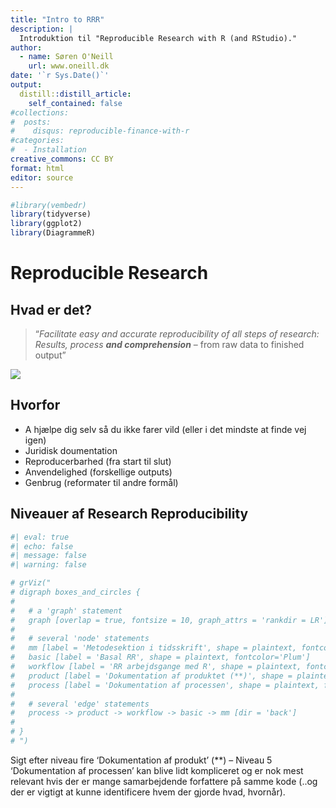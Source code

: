 ```yaml
---
title: "Intro to RRR"
description: |
  Introduktion til "Reproducible Research with R (and RStudio)."
author:
  - name: Søren O'Neill
    url: www.oneill.dk
date: '`r Sys.Date()`'
output:
  distill::distill_article:
    self_contained: false
#collections:
#  posts:
#    disqus: reproducible-finance-with-r
#categories:
#  - Installation
creative_commons: CC BY
format: html
editor: source
---
```


```r
#library(vembedr)
library(tidyverse)
library(ggplot2)
library(DiagrammeR)
```


# Reproducible Research

<!-- -->

## Hvad er det?

> "_Facilitate easy and accurate reproducibility of all steps of research: Results, process **and comprehension**_ -- from raw data to finished output"

![](gfx/RR_book.jpeg)

## Hvorfor

- A hjælpe dig selv så du ikke farer vild (eller i det mindste at finde vej igen)
- Juridisk doumentation 
- Reproducerbarhed (fra start til slut)
- Anvendelighed (forskellige outputs)
- Genbrug (reformater til andre formål)

## Niveauer af Research Reproducibility

```r
#| eval: true
#| echo: false
#| message: false
#| warning: false

# grViz("
# digraph boxes_and_circles {
# 
#   # a 'graph' statement
#   graph [overlap = true, fontsize = 10, graph_attrs = 'rankdir = LR']
# 
#   # several 'node' statements
#   mm [label = 'Metodesektion i tidsskrift', shape = plaintext, fontcolor='Plum']
#   basic [label = 'Basal RR', shape = plaintext, fontcolor='Plum']
#   workflow [label = 'RR arbejdsgange med R', shape = plaintext, fontcolor='MediumOrchid']
#   product [label = 'Dokumentation af produktet (**)', shape = plaintext, fontcolor='DarkViolet']
#   process [label = 'Dokumentation af processen', shape = plaintext, fontcolor='Indigo']
# 
#   # several 'edge' statements
#   process -> product -> workflow -> basic -> mm [dir = 'back']
#   
# }
# ")

```

Sigt efter niveau fire 'Dokumentation af produkt' (**) -- Niveau 5 'Dokumentation af processen' kan blive lidt kompliceret og er nok mest relevant hvis der er mange samarbejdende forfattere på samme kode (..og der er vigtigt at kunne identificere hvem der gjorde hvad, hvornår).
    
<script src="https://giscus.app/client.js"
        data-repo="sorenoneill/r4phd"
        data-repo-id="R_kgDOJ9etDQ"
        data-category="Announcements"
        data-category-id="DIC_kwDOJ9etDc4CYApF"
        data-mapping="pathname"
        data-strict="0"
        data-reactions-enabled="0"
        data-emit-metadata="0"
        data-input-position="bottom"
        data-theme="cobalt"
        data-lang="en"
        crossorigin="anonymous"
        async>
</script>
